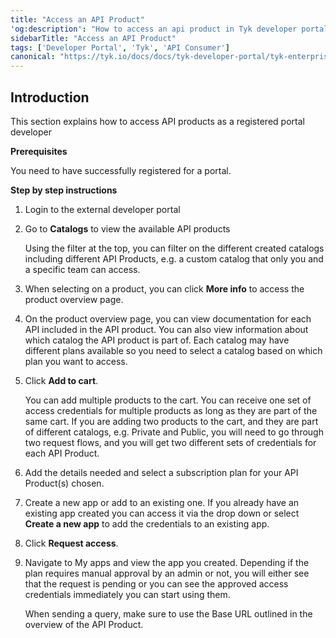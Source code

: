 ```yaml
---
title: "Access an API Product"
'og:description': "How to access an api product in Tyk developer portal"
sidebarTitle: "Access an API Product"
tags: ['Developer Portal', 'Tyk', 'API Consumer']
canonical: "https://tyk.io/docs/docs/tyk-developer-portal/tyk-enterprise-developer-portal/api-consumer-portal/access-api-product"
---
```


## Introduction

This section explains how to access API products as a registered portal developer

**Prerequisites**

You need to have successfully registered for a portal.

**Step by step instructions**

1. Login to the external developer portal
2. Go to **Catalogs** to view the available API products



    <Note>
    Using the filter at the top, you can filter on the different created catalogs including different API Products, e.g. a custom catalog that only you and a specific team can access.
    </Note>


3. When selecting on a product, you can click **More info** to access the product overview page.
4. On the product overview page, you can view documentation for each API included in the API product. You can also view information about which catalog the API product is part of. Each catalog may have different plans available so you need to select a catalog based on which plan you want to access.
5. Click **Add to cart**.



    <Note>
    You can add multiple products to the cart. You can receive one set of access credentials for multiple products as long as they are part of the same cart. If you are adding two products to the cart, and they are part of different catalogs, e.g. Private and Public, you will need to go through two request flows, and you will get two different sets of credentials for each API Product.
    </Note>


6. Add the details needed and select a subscription plan for your  API Product(s) chosen.
7. Create a new app or add to an existing one. If you already have an existing app created you can access it via the drop down or select **Create a new app** to add the credentials to an existing app.
8. Click **Request access**.
9. Navigate to My apps and view the app you created. Depending if the plan requires manual approval by an admin or not, you will either see that the request is pending or you can see the approved access credentials immediately you can start using them.



    <Note>
    When sending a query, make sure to use the Base URL outlined in the overview of the API Product.
    </Note>


